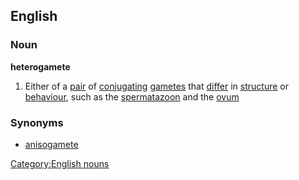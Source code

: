 ==English==
===Noun===
'''heterogamete'''
#Either of a [[pair]] of [[conjugating]] [[gamete]]s that [[differ]] in [[structure]] or [[behaviour]], such as the [[spermatazoon]] and the [[ovum]]
===Synonyms===
*[[anisogamete]]
[[Category:English nouns]]
